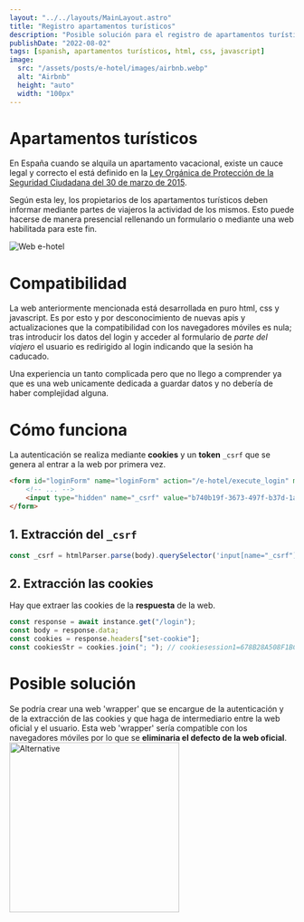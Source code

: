 ```yaml
---
layout: "../../layouts/MainLayout.astro"
title: "Registro apartamentos turísticos"
description: "Posible solución para el registro de apartamentos turísticos en España."
publishDate: "2022-08-02"
tags: [spanish, apartamentos turísticos, html, css, javascript]
image:
  src: "/assets/posts/e-hotel/images/airbnb.webp"
  alt: "Airbnb"
  height: "auto"
  width: "100px"
---
```


# Apartamentos turísticos
En España cuando se alquila un apartamento vacacional, existe un cauce legal y correcto el está definido en la <a href="https://www.boe.es/buscar/act.php?id=BOE-A-2015-3442" target="_blanc">Ley Orgánica de Protección de la Seguridad Ciudadana del 30 de marzo de 2015</a>.

Según esta ley, los propietarios de los apartamentos turísticos deben informar mediante partes de viajeros la actividad de los mismos. Esto puede hacerse de manera presencial rellenando un formulario o mediante una web habilitada para este fin.

![Web e-hotel](/assets/posts/e-hotel/images/login.png)

# Compatibilidad

La web anteriormente mencionada está desarrollada en puro html, css y javascript. Es por esto y por desconocimiento de nuevas apis y actualizaciones que la compatibilidad con los navegadores móviles es nula; tras introducir los datos del login y acceder al formulario de _parte del viajero_ el usuario es redirigido al login indicando que la sesión ha caducado.

Una experiencia un tanto complicada pero que no llego a comprender ya que es una web unicamente dedicada a guardar datos y no debería de haber complejidad alguna.

# Cómo funciona

La autenticación se realiza mediante **cookies** y un **token** `_csrf` que se genera al entrar a la web por primera vez.


```html
<form id="loginForm" name="loginForm" action="/e-hotel/execute_login" method="POST">
    <!-- ... -->
    <input type="hidden" name="_csrf" value="b740b19f-3673-497f-b37d-1aa8f82b42e4">
</form>
```

## 1. Extracción del `_csrf`

```js
const _csrf = htmlParser.parse(body).querySelector('input[name="_csrf"]').attrs.value;
```

## 2. Extracción las cookies

Hay que extraer las cookies de la **respuesta** de la web.

```js
const response = await instance.get("/login");
const body = response.data;
const cookies = response.headers["set-cookie"];
const cookiesStr = cookies.join("; "); // cookiesession1=678B28A508F1BC790C3F4A51382F2F61; UqZBpD3n3iHPAgNS9Fnn5SbNcvsF5IlbdcvFr4ieqh8_=v1DNo0JbgW4rv; FRONTAL_JSESSIONID=fkNbwOG5j3NmSDGj87e8fbvn6MTKz3j90YpYgf0MB5Mx4X7a7YPc!-1379780343
```

# Posible solución
Se podría crear una web 'wrapper' que se encargue de la autenticación y de la extracción de las cookies y que haga de intermediario entre la web oficial y el usuario. Esta web 'wrapper' sería compatible con los navegadores móviles por lo que se **eliminaria el defecto de la web oficial**.
<img src="/assets/posts/e-hotel/images/alternative.png" alt="Alternative" width="300"/>
